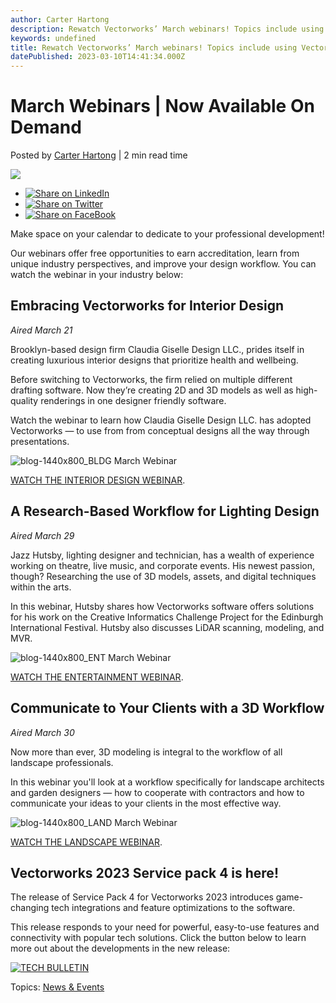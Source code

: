 ```yaml
---
author: Carter Hartong
description: Rewatch Vectorworks’ March webinars! Topics include using Vectorworks for interior design, research-based lighting design, and the power of 3D models.
keywords: undefined
title: Rewatch Vectorworks’ March webinars! Topics include using Vectorworks for interior design, research-based lighting design, and the power of 3D models. 
datePublished: 2023-03-10T14:41:34.000Z
---
```

  

# March Webinars | Now Available On Demand

 Posted by [Carter Hartong](https://blog.vectorworks.net/author/carter-hartong) | 2 min read time 

![](https://blog.vectorworks.net/hubfs/Blog%20Images/230310_March%20Webinars%20LP%20Blog/blog-1440x800_LAND%20March%20Webinar.png) 

* [![Share on LinkedIn](https://2659751.fs1.hubspotusercontent-na1.net/hubfs/2659751/michaelDemo/share-LI.png)](http://www.linkedin.com/shareArticle?mini=true&url=https%3A%2F%2Fblog.vectorworks.net%2Frewatch-vectorworks-march-webinars)
* [![Share on Twitter](https://2659751.fs1.hubspotusercontent-na1.net/hubfs/2659751/michaelDemo/share-TW.png)](https://www.twitter.com/share?text=March%20Webinars%20|%20Now%20Available%20On%20Demand&url=https%3A%2F%2Fblog.vectorworks.net%2Frewatch-vectorworks-march-webinars&via=PMGTweets)
* [![Share on FaceBook](https://2659751.fs1.hubspotusercontent-na1.net/hubfs/2659751/michaelDemo/share-FB.png)](https://www.facebook.com/sharer/sharer.php?u=https%3A%2F%2Fblog.vectorworks.net%2Frewatch-vectorworks-march-webinars)

Make space on your calendar to dedicate to your professional development!

Our webinars offer free opportunities to earn accreditation, learn from unique industry perspectives, and improve your design workflow. You can watch the webinar in your industry below:

## Embracing Vectorworks for Interior Design 

_Aired March 21_

Brooklyn-based design firm Claudia Giselle Design LLC., prides itself in creating luxurious interior designs that prioritize health and wellbeing.

Before switching to Vectorworks, the firm relied on multiple different drafting software. Now they’re creating 2D and 3D models as well as high-quality renderings in one designer friendly software.

Watch the webinar to learn how Claudia Giselle Design LLC. has adopted Vectorworks — to use from from conceptual designs all the way through presentations.

![blog-1440x800_BLDG March Webinar](https://blog.vectorworks.net/hs-fs/hubfs/Blog%20Images/230310_March%20Webinars%20LP%20Blog/blog-1440x800_BLDG%20March%20Webinar.png?width=1440&height=800&name=blog-1440x800_BLDG%20March%20Webinar.png)

[WATCH THE INTERIOR DESIGN WEBINAR](https://university.vectorworks.net/course/view.php?id=2532).

## A Research-Based Workflow for Lighting Design

_Aired March 29_

Jazz Hutsby, lighting designer and technician, has a wealth of experience working on theatre, live music, and corporate events. His newest passion, though? Researching the use of 3D models, assets, and digital techniques within the arts.

In this webinar, Hutsby shares how Vectorworks software offers solutions for his work on the Creative Informatics Challenge Project for the Edinburgh International Festival. Hutsby also discusses LiDAR scanning, modeling, and MVR.

![blog-1440x800_ENT March Webinar](https://blog.vectorworks.net/hs-fs/hubfs/Blog%20Images/230310_March%20Webinars%20LP%20Blog/blog-1440x800_ENT%20March%20Webinar.png?width=1440&height=800&name=blog-1440x800_ENT%20March%20Webinar.png)

[WATCH THE ENTERTAINMENT WEBINAR](https://university.vectorworks.net/course/view.php?id=2547).

## Communicate to Your Clients with a 3D Workflow

_Aired March 30_

Now more than ever, 3D modeling is integral to the workflow of all landscape professionals.

In this webinar you'll look at a workflow specifically for landscape architects and garden designers — how to cooperate with contractors and how to communicate your ideas to your clients in the most effective way.

![blog-1440x800_LAND March Webinar](https://blog.vectorworks.net/hs-fs/hubfs/Blog%20Images/230310_March%20Webinars%20LP%20Blog/blog-1440x800_LAND%20March%20Webinar.png?width=1440&height=800&name=blog-1440x800_LAND%20March%20Webinar.png)

[WATCH THE LANDSCAPE WEBINAR](https://university.vectorworks.net/course/view.php?id=2548).

## Vectorworks 2023 Service pack 4 is here!

The release of Service Pack 4 for Vectorworks 2023 introduces game-changing tech integrations and feature optimizations to the software.

This release responds to your need for powerful, easy-to-use features and connectivity with popular tech solutions. Click the button below to learn more out about the developments in the new release:

[![TECH BULLETIN](https://no-cache.hubspot.com/cta/default/3018241/fbf5640d-6eb7-4755-aae3-d90fff74fa63.png)](https://cta-redirect.hubspot.com/cta/redirect/3018241/fbf5640d-6eb7-4755-aae3-d90fff74fa63) 

 Topics: [News & Events](https://blog.vectorworks.net/topic/news-events) 

  
